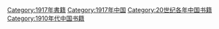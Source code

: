 [[Category:1917年書籍|Category:1917年書籍]]
[[Category:1917年中国|Category:1917年中国]]
[[Category:20世纪各年中国书籍|Category:20世纪各年中国书籍]]
[[Category:1910年代中国书籍|Category:1910年代中国书籍]]
